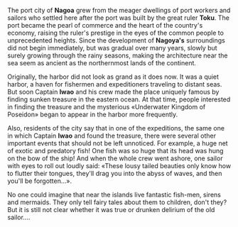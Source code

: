 The port city of **Nagoa** grew from the meager dwellings of port workers and sailors who settled here after the port was built by the great ruler **Toku**.
The port became the pearl of commerce and the heart of the country's economy, raising the ruler's prestige in the eyes of the common people to unprecedented heights.
Since the development of **Nagoya's** surroundings did not begin immediately, but was gradual over many years, slowly but surely growing through the rainy seasons, making the architecture near the sea seem as ancient as the northernmost lands of the continent.

Originally, the harbor did not look as grand as it does now.
It was a quiet harbor, a haven for fishermen and expeditioners traveling to distant seas.
But soon Captain **Iwao** and his crew made the place uniquely famous by finding sunken treasure in the eastern ocean. At that time, people interested in finding the treasure and the mysterious «Underwater Kingdom of Poseidon» began to appear in the harbor more frequently.

Also, residents of the city say that in one of the expeditions, the same one in which Captain **Iwao** and found the treasure, there were several other important events that should not be left unnoticed.
For example, a huge net of exotic and predatory fish! One fish was so huge that its head was hung on the bow of the ship! And when the whole crew went ashore, one sailor with eyes to roll out loudly said: «These lousy tailed beauties only know how to flutter their tongues, they'll drag you into the abyss of waves, and then you'll be forgotten...».

No one could imagine that near the islands live fantastic fish-men, sirens and mermaids.
They only tell fairy tales about them to children, don't they?
But it is still not clear whether it was true or drunken delirium of the old sailor....
